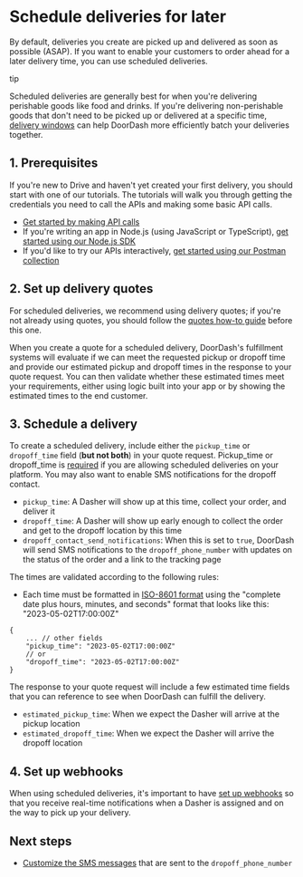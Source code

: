 

# Schedule deliveries for later

By default, deliveries you create are picked up and delivered as soon as possible (ASAP). If you want to enable your customers to order ahead for a later delivery time, you can use scheduled deliveries.

tip

Scheduled deliveries are generally best for when you're delivering perishable goods like food and drinks. If you're delivering non-perishable goods that don't need to be picked up or delivered at a specific time, [delivery windows](/en-US/docs/drive/how_to/use_delivery_windows) can help DoorDash more efficiently batch your deliveries together.

## 1. Prerequisites[​](#1-prerequisites "Direct link to heading")

If you're new to Drive and haven't yet created your first delivery, you should start with one of our tutorials. The tutorials will walk you through getting the credentials you need to call the APIs and making some basic API calls.

* [Get started by making API calls](/en-US/docs/drive/tutorials/get_started)
* If you're writing an app in Node.js (using JavaScript or TypeScript), [get started using our Node.js SDK](/en-US/docs/drive/tutorials/get_started_sdk)
* If you'd like to try our APIs interactively, [get started using our Postman collection](/en-US/docs/drive/tutorials/get_started_postman)

## 2. Set up delivery quotes[​](#2-set-up-delivery-quotes "Direct link to heading")

For scheduled deliveries, we recommend using delivery quotes; if you're not already using quotes, you should follow the [quotes how-to guide](/en-US/docs/drive/how_to/quote_deliveries) before this one.

When you create a quote for a scheduled delivery, DoorDash's fulfillment systems will evaluate if we can meet the requested pickup or dropoff time and provide our estimated pickup and dropoff times in the response to your quote request. You can then validate whether these estimated times meet your requirements, either using logic built into your app or by showing the estimated times to the end customer.

## 3. Schedule a delivery[​](#3-schedule-a-delivery "Direct link to heading")

To create a scheduled delivery, include either the `pickup_time` or `dropoff_time` field (**but not both**) in your quote request. Pickup\_time or dropoff\_time is [required](https://developer.doordash.com/en-US/docs/drive/how_to/build_for_restaurants/#d-important-fields) if you are allowing scheduled deliveries on your platform. You may also want to enable SMS notifications for the dropoff contact.

* `pickup_time`: A Dasher will show up at this time, collect your order, and deliver it
* `dropoff_time`: A Dasher will show up early enough to collect the order and get to the dropoff location by this time
* `dropoff_contact_send_notifications`: When this is set to `true`, DoorDash will send SMS notifications to the `dropoff_phone_number` with updates on the status of the order and a link to the tracking page

The times are validated according to the following rules:

* Each time must be formatted in [ISO-8601 format](https://www.w3.org/TR/NOTE-datetime) using the "complete date plus hours, minutes, and seconds" format that looks like this: "2023-05-02T17:00:00Z"

```
{  
    ... // other fields  
    "pickup_time": "2023-05-02T17:00:00Z"  
    // or  
    "dropoff_time": "2023-05-02T17:00:00Z"  
}  

```

The response to your quote request will include a few estimated time fields that you can reference to see when DoorDash can fulfill the delivery.

* `estimated_pickup_time`: When we expect the Dasher will arrive at the pickup location
* `estimated_dropoff_time`: When we expect the Dasher will arrive the dropoff location

## 4. Set up webhooks[​](#4-set-up-webhooks "Direct link to heading")

When using scheduled deliveries, it's important to have [set up webhooks](/en-US/docs/drive/how_to/webhooks) so that you receive real-time notifications when a Dasher is assigned and on the way to pick up your delivery.

## Next steps[​](#next-steps "Direct link to heading")

* [Customize the SMS messages](/en-US/docs/drive/how_to/configure_sms) that are sent to the `dropoff_phone_number`

